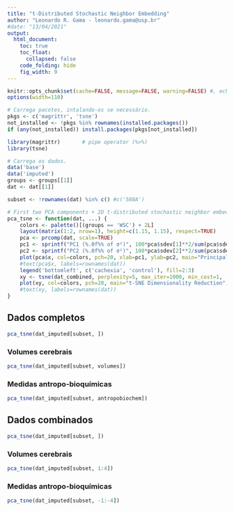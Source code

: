 ```yaml
---
title: "t-Distributed Stochastic Neighbor Embedding"
author: "Leonardo R. Gama - leonardo.gama@usp.br"
#date: "13/04/2021"
output:
  html_document:
    toc: true
    toc_float:
      collapsed: false
    code_folding: hide
    fig_width: 9
---
```


<!-- This Source Code Form is subject to the terms of the Mozilla Public
   - License, v. 2.0. If a copy of the MPL was not distributed with this
   - file, you can obtain one at https://mozilla.org/MPL/2.0/
   -
   - Copyright 2020 Alexandre Ferreira Ramos - AMPhyBio Laboratory -->

```r
knitr::opts_chunk$set(cache=FALSE, message=FALSE, warning=FALSE) #, echo=FALSE, results='hide')
options(width=110)

# Carrega pacotes, intalando-os se necessário.
pkgs <- c('magrittr', 'tsne')
not_installed <- !pkgs %in% rownames(installed.packages())
if (any(not_installed)) install.packages(pkgs[not_installed])

library(magrittr)       # pipe operator (%>%)
library(tsne)

# Carrega os dados.
data('base')
data('imputed')
groups <- groups[[1]]
dat <- dat[[1]]

subset <- !rownames(dat) %in% c() #c('588A')
```

```r
# First two PCA components + 2D t-distributed stochastic neighbor embedding.
pca_tsne <- function(dat, ...) {
    colors <- palette()[(groups == 'WSC') + 2L]
    layout(matrix(1:2, nrow=1), height=c(1.15, 1.15), respect=TRUE)
    pca <- prcomp(dat, scale=TRUE)
    pc1 <- sprintf("PC1 (%.0f%% of σ²)", 100*pca$sdev[1]**2/sum(pca$sdev**2))
    pc2 <- sprintf("PC2 (%.0f%% of σ²)", 100*pca$sdev[2]**2/sum(pca$sdev**2))
    plot(pca$x, col=colors, pch=20, xlab=pc1, ylab=pc2, main="Principal Component Analysis")
    #text(pca$x, labels=rownames(dat))
    legend('bottomleft', c('cachexia', 'control'), fill=2:3)
    xy <- tsne(dat_combined, perplexity=5, max_iter=1000, min_cost=1, ...)
    plot(xy, col=colors, pch=20, main="t-SNE Dimensionality Reduction", xlab='', ylab='')
    #text(xy, labels=rownames(dat))
}
```

## Dados completos
```r
pca_tsne(dat_imputed[subset, ])
```

### Volumes cerebrais
```r
pca_tsne(dat_imputed[subset, volumes])
```

### Medidas antropo-bioquímicas
```r
pca_tsne(dat_imputed[subset, antropobiochem])
```

## Dados combinados
```r
pca_tsne(dat_imputed[subset, ])
```

### Volumes cerebrais
```r
pca_tsne(dat_imputed[subset, 1:4])
```

### Medidas antropo-bioquímicas
```r
pca_tsne(dat_imputed[subset, -1:-4])
```
